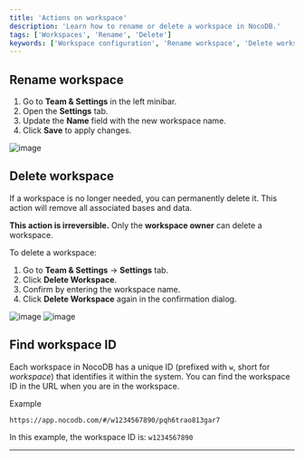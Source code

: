 ```yaml
---
title: 'Actions on workspace'
description: 'Learn how to rename or delete a workspace in NocoDB.'
tags: ['Workspaces', 'Rename', 'Delete']
keywords: ['Workspace configuration', 'Rename workspace', 'Delete workspace', 'Workspace actions', 'Workspace management', 'Workspace administration', 'Workspace settings', 'Workspace organization']
---
```


## Rename workspace

1. Go to **Team & Settings** in the left minibar.
2. Open the **Settings** tab.
3. Update the **Name** field with the new workspace name.
4. Click **Save** to apply changes.

![image](/img/v2/workspace/workspace-rename.png)

## Delete workspace

If a workspace is no longer needed, you can permanently delete it. This action will remove all associated bases and data.

<Callout type="warning">**This action is irreversible.**</Callout> <Callout type="info">Only the **workspace owner** can delete a workspace.</Callout>

To delete a workspace:

1. Go to **Team & Settings** → **Settings** tab.
2. Click **Delete Workspace**.
3. Confirm by entering the workspace name.
4. Click **Delete Workspace** again in the confirmation dialog.

![image](/img/v2/workspace/workspace-delete.png)
![image](/img/v2/workspace/workspace-delete-confirmation.png)


## Find workspace ID
Each workspace in NocoDB has a unique ID (prefixed with `w`, short for *workspace*) that identifies it within the system. You can find the workspace ID in the URL when you are in the workspace.

Example
```
https://app.nocodb.com/#/w1234567890/pqh6trao813gar7
```
In this example, the workspace ID is: `w1234567890`

---
